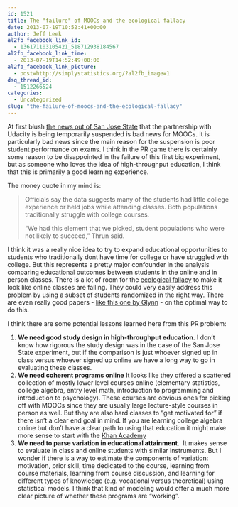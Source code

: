 ```yaml
---
id: 1521
title: The "failure" of MOOCs and the ecological fallacy
date: 2013-07-19T10:52:41+00:00
author: Jeff Leek
al2fb_facebook_link_id:
  - 136171103105421_518712938184567
al2fb_facebook_link_time:
  - 2013-07-19T14:52:49+00:00
al2fb_facebook_link_picture:
  - post=http://simplystatistics.org/?al2fb_image=1
dsq_thread_id:
  - 1512266524
categories:
  - Uncategorized
slug: "the-failure-of-moocs-and-the-ecological-fallacy"
---
```

At first blush [the news out of San Jose State](http://www.sfgate.com/news/article/San-Jose-State-suspends-online-courses-4672870.php) that the partnership with Udacity is being temporarily suspended is bad news for MOOCs. It is particularly bad news since the main reason for the suspension is poor student performance on exams. I think in the PR game there is certainly some reason to be disappointed in the failure of this first big experiment, but as someone who loves the idea of high-throughput education, I think that this is primarily a good learning experience.

The money quote in my mind is:

> Officials say the data suggests many of the students had little college experience or held jobs while attending classes. Both populations traditionally struggle with college courses.
> 
> "We had this element that we picked, student populations who were not likely to succeed," Thrun said.

I think it was a really nice idea to try to expand educational opportunities to students who traditionally dont have time for college or have struggled with college. But this represents a pretty major confounder in the analysis comparing educational outcomes between students in the online and in person classes. There is a lot of room for the [ecological fallacy](http://en.wikipedia.org/wiki/Ecological_fallacy) to make it look like online classes are failing. They could very easily address this problem by using a subset of students randomized in the right way. There are even really good papers - [like this one by Glynn](http://scholar.harvard.edu/aglynn/publications/alleviating-linear-ecological-bias-and-optimal-design-subsample-data) - on the optimal way to do this.

I think there are some potential lessons learned here from this PR problem:

  1. <span style="line-height: 15.994318008422852px;"><strong>We need good study design in high-throughput education</strong>. I don't know how rigorous the study design was in the case of the San Jose State experiment, but if the comparison is just whoever signed up in class versus whoever signed up online we have a long way to go in evaluating these classes.<br /> </span>
  2. **We need coherent programs online** It looks like they offered a scattered collection of mostly lower level courses online (elementary statistics, college algebra, entry level math, introduction to programming and introduction to psychology). These courses are obvious ones for picking off with MOOCs since they are usually large lecture-style courses in person as well. But they are also hard classes to "get motivated for" if there isn't a clear end goal in mind. If you are learning college algebra online but don't have a clear path to using that education it might make more sense to start with the [Khan Academy](https://www.khanacademy.org/math/algebra)
  3. **We need to parse variation in educational **<span style="color: #000000;"><b>attainment</b></span>.  It makes sense to evaluate in class and online students with similar instruments. But I wonder if there is a way to estimate the components of variation: motivation, prior skill, time dedicated to the course, learning from course materials, learning from course discussion, and learning for different types of knowledge (e.g. vocational versus theoretical) using statistical models. I think that kind of modeling would offer a much more clear picture of whether these programs are "working".
